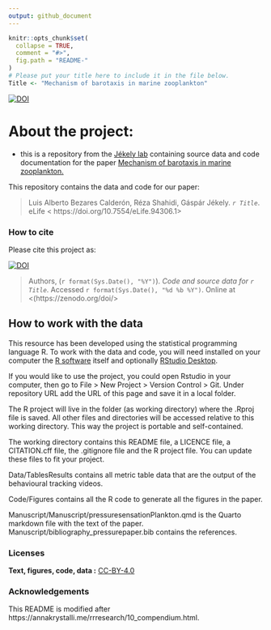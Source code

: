 ```yaml
---
output: github_document
---
```


<!-- README.md is generated from README.Rmd. Please edit that file -->

```r
knitr::opts_chunk$set(
  collapse = TRUE,
  comment = "#>",
  fig.path = "README-"
)
# Please put your title here to include it in the file below.
Title <- "Mechanism of barotaxis in marine zooplankton"
```



[![DOI](https://zenodo.org/badge/ )](https://zenodo.org/doi/)


# About the project: 
- this is a repository from the [Jékely lab](https://www.cos.uni-heidelberg.de/en/research-groups/gaspar-jekely) containing source data and code documentation for the paper [Mechanism of barotaxis in marine zooplankton.](    https://doi.org/10.7554/eLife.94306.1)

This repository contains the data and code for our paper:

> Luis Alberto Bezares Calderón, Réza Shahidi, Gáspár Jékely. _`r Title`_. eLife <    https://doi.org/10.7554/eLife.94306.1>

### How to cite

Please cite this project as:

[![DOI](https://zenodo.org/badge/)](https://zenodo.org/doi/0)

> Authors, (`r format(Sys.Date(), "%Y")`). _Code and source data for `r Title`_. Accessed `r format(Sys.Date(), "%d %b %Y")`. Online at <(https://zenodo.org/doi/>

## How to work with the data

This resource has been developed using the statistical programming
language R. To work with the data and code, you will need
installed on your computer the [R software](https://cloud.r-project.org/)
itself and optionally [RStudio Desktop](https://rstudio.com/products/rstudio/download/).

If you would like to use the project, you could open Rstudio in your computer, then go to File > New Project > Version Control > Git. Under repository URL add the URL of this page and save it in a local folder.

The R project will live in the folder (as working directory) where the .Rproj file is saved. All other files and directories will be accessed relative to this working directory. This way the project is portable and self-contained.

The working directory contains this README file, a LICENCE file, a CITATION.cff file, the .gitignore file and the R project file. You can update these files to fit your project.

Data/TablesResults contains all metric table data that are the output of the behavioural tracking videos.

Code/Figures contains all the R code to generate all the figures in the paper.

Manuscript/Manuscript/pressuresensationPlankton.qmd is the Quarto markdown file with the text of the paper. Manuscript/bibliography_pressurepaper.bib contains the references.

### Licenses

**Text, figures, code, data :**  [CC-BY-4.0](http://creativecommons.org/licenses/by/4.0/)

### Acknowledgements

This README is modified after
https://annakrystalli.me/rrresearch/10_compendium.html.

